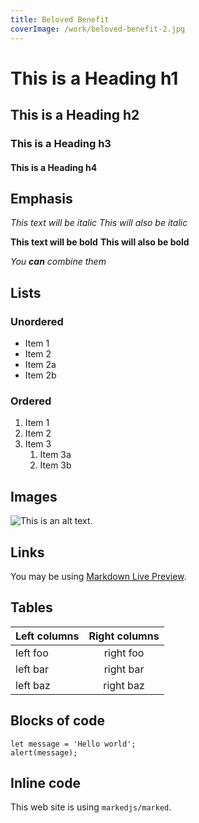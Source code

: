 ```yaml
---
title: Beloved Benefit
coverImage: /work/beloved-benefit-2.jpg
---
```


# This is a Heading h1

## This is a Heading h2

### This is a Heading h3

#### This is a Heading h4

## Emphasis

_This text will be italic_
_This will also be italic_

**This text will be bold**
**This will also be bold**

_You **can** combine them_

## Lists

### Unordered

- Item 1
- Item 2
- Item 2a
- Item 2b

### Ordered

1. Item 1
2. Item 2
3. Item 3
   1. Item 3a
   2. Item 3b

## Images

![This is an alt text.](/image/sample.webp 'This is a sample image.')

## Links

You may be using [Markdown Live Preview](https://markdownlivepreview.com/).

## Tables

| Left columns | Right columns |
| ------------ | :-----------: |
| left foo     |   right foo   |
| left bar     |   right bar   |
| left baz     |   right baz   |

## Blocks of code

```
let message = 'Hello world';
alert(message);
```

## Inline code

This web site is using `markedjs/marked`.
